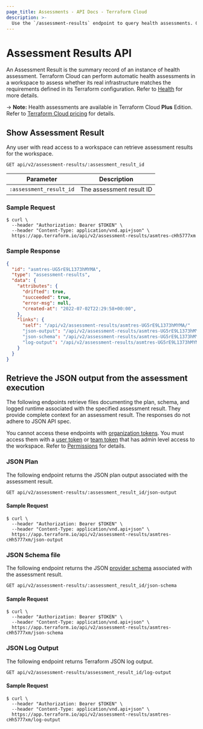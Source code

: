 ```yaml
---
page_title: Assessments - API Docs - Terraform Cloud
description: >-
  Use the `/assessment-results` endpoint to query health assessments. Get continuous validation and drift detection health asessment results using the HTTP API.
---
```


[200]: https://developer.mozilla.org/en-US/docs/Web/HTTP/Status/200

[400]: https://developer.mozilla.org/en-US/docs/Web/HTTP/Status/400

[401]: https://developer.mozilla.org/en-US/docs/Web/HTTP/Status/401

[403]: https://developer.mozilla.org/en-US/docs/Web/HTTP/Status/403

[404]: https://developer.mozilla.org/en-US/docs/Web/HTTP/Status/404

[422]: https://developer.mozilla.org/en-US/docs/Web/HTTP/Status/422

[500]: https://developer.mozilla.org/en-US/docs/Web/HTTP/Status/500

[504]: https://developer.mozilla.org/en-US/docs/Web/HTTP/Status/504

# Assessment Results API

An Assessment Result is the summary record of an instance of health assessment. Terraform Cloud can perform automatic health assessments in a workspace to assess whether its real infrastructure matches the requirements defined in its Terraform configuration. Refer to [Health](/terraform/cloud-docs/workspaces/health) for more details.

-> **Note:** Health assessments are available in Terraform Cloud **Plus** Edition. Refer to [Terraform Cloud pricing](https://www.hashicorp.com/products/terraform/pricing) for details.

## Show Assessment Result

Any user with read access to a workspace can retrieve assessment results for the workspace.

`GET api/v2/assessment-results/:assessment_result_id`

| Parameter               | Description              |
| ----------------------- | ------------------------ |
| `:assessment_result_id` | The assessment result ID |


### Sample Request

```shell
$ curl \
  --header "Authorization: Bearer $TOKEN" \
  --header "Content-Type: application/vnd.api+json" \
  https://app.terraform.io/api/v2/assessment-results/asmtres-cHh5777xm
```

### Sample Response

```json
{
  "id": "asmtres-UG5rE9L1373hMYMA",
  "type": "assessment-results",
  "data": {
    "attributes": {
      "drifted": true,
      "succeeded": true,
      "error-msg": null,
      "created-at": "2022-07-02T22:29:58+00:00",
    },
    "links": {
      "self": "/api/v2/assessment-results/asmtres-UG5rE9L1373hMYMA/"
      "json-output": "/api/v2/assessment-results/asmtres-UG5rE9L1373hMYMA/json-output"
      "json-schema": "/api/v2/assessment-results/asmtres-UG5rE9L1373hMYMA/json-schema"
      "log-output": "/api/v2/assessment-results/asmtres-UG5rE9L1373hMYMA/log-output"
    }
  }
}
```

## Retrieve the JSON output from the assessment execution

The following endpoints retrieve files documenting the plan, schema, and logged runtime associated with the specified assessment result. They provide complete context for an assessment result. The responses do not adhere to JSON API spec. 

You cannot access these endpoints with [organization tokens](/terraform/cloud-docs/users-teams-organizations/api-tokens#organization-api-tokens). You must access them with a [user token](/terraform/cloud-docs/users-teams-organizations/users#api-tokens) or [team token](/terraform/cloud-docs/users-teams-organizations/api-tokens#team-api-tokens) that has admin level access to the workspace. Refer to [Permissions](/terraform/cloud-docs/users-teams-organizations/permissions) for details.

[permissions-citation]: #intentionally-unused---keep-for-maintainers

### JSON Plan

The following endpoint returns the JSON plan output associated with the assessment result.

`GET api/v2/assessment-results/:assessment_result_id/json-output`

#### Sample Request

```shell
$ curl \
  --header "Authorization: Bearer $TOKEN" \
  --header "Content-Type: application/vnd.api+json" \
  https://app.terraform.io/api/v2/assessment-results/asmtres-cHh5777xm/json-output
```

### JSON Schema file

The following endpoint returns the JSON [provider schema](/terraform/cli/commands/providers/schema) associated with the assessment result.

`GET api/v2/assessment-results/:assessment_result_id/json-schema`

#### Sample Request

```shell
$ curl \
  --header "Authorization: Bearer $TOKEN" \
  --header "Content-Type: application/vnd.api+json" \
  https://app.terraform.io/api/v2/assessment-results/asmtres-cHh5777xm/json-schema
```

### JSON Log Output

The following endpoint returns Terraform JSON log output.

`GET api/v2/assessment-results/assessment_result_id/log-output`

#### Sample Request

```shell
$ curl \
  --header "Authorization: Bearer $TOKEN" \
  --header "Content-Type: application/vnd.api+json" \
  https://app.terraform.io/api/v2/assessment-results/asmtres-cHh5777xm/log-output
```
